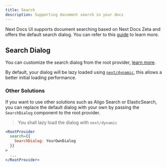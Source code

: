 ```yaml
---
title: Search
description: Supporting document search in your docs
---
```


Next Docs UI supports document searching based on Next Docs Zeta and offers the
default search dialog. You can refer to this
[guide](/docs/headless/utils/search) to learn more.

## Search Dialog

You can customize the search dialog from the root provider,
[learn more](/docs/ui/blocks/root-provider).

By default, your dialog will be lazy loaded using
[`next/dynamic`](https://nextjs.org/docs/app/building-your-application/optimizing/lazy-loading),
this allows a better initial loading performance.

### Other Solutions

If you want to use other solutions such as Aligo Search or ElasticSearch, you
can replace the default dialog with your own by passing the `SearchDialog`
component to the root provider.

> You shall lazy load the dialog with `next/dynamic`

```jsx
<RootProvider
  search={{
    SearchDialog: YourOwnDialog
  }}
>
  ...
</RootProvider>
```
